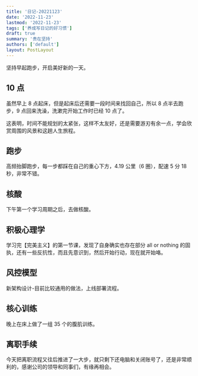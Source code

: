 ```yaml
---
title: '日记-20221123'
date: '2022-11-23'
lastmod: '2022-11-23'
tags: ['养成写日记的好习惯']
draft: true
summary: '贵在坚持'
authors: ['default']
layout: PostLayout
---
```


坚持早起跑步，开启美好新的一天。

## 10 点

虽然早上 8 点起床，但是起床后还需要一段时间来找回自己，所以 8 点半去跑步，9 点回来洗澡，洗漱完开始工作时已经 10 点了。

这表明，时间不能规划的太紧张，这样不太友好，还是需要游刃有余一点，学会欣赏周围的风景和这趟人生旅程。

## 跑步

高频抬脚跑步，每一步都踩在自己的重心下方，4.19 公里（6 圈），配速 5 分 18 秒，非常不错。

## 核酸

下午第一个学习周期之后，去做核酸。

## 积极心理学

学习完【完美主义】的第一节课，发现了自身确实也存在部分 all or nothing 的固执，还有一些反抗性，而且先意识到，然后开始行动，现在就开始咯。

## 风控模型

新架构设计-目前比较通用的做法，上线部署流程。

## 核心训练

晚上在床上做了一组 35 个的腹肌训练。

## 离职手续

今天把离职流程又往后推进了一大步，就只剩下还电脑和关闭账号了，还是非常顺利的，感谢公司的领导和同事们，有缘再相会。
